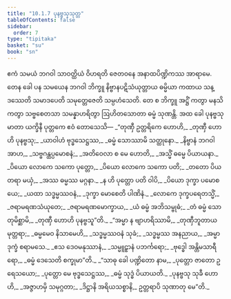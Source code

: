 ```yaml
---
title: "10.1.7 ပုနဗ္ဗသုသုတ္တ"
tableOfContents: false
sidebar:
  order: 7
type: "tipitaka"
basket: "su"
book: "sn"
---
```



<DynamicBreadcrumb />

<Division number="241" book="sn" e="ch" v="18" p="315">

<Paragraph number="1482" book="sn">
ဧကံ သမယံ ဘဂဝါ သာဝတ္ထိယံ ဝိဟရတိ ဇေတဝနေ အနာထပိဏ္ဍိကဿ အာရာမေ. တေန ခေါ ပန သမယေန ဘဂဝါ ဘိက္ခူ နိဗ္ဗာနပဋိသံယုတ္တာယ ဓမ္မိယာ ကထာယ သန္ဒဿေတိ သမာဒပေတိ သမုတ္တေဇေတိ သမ္ပဟံသေတိ. တေ စ ဘိက္ခူ အဋ္ဌိံ ကတွာ မနသိ ကတွာ သဗ္ဗစေတသာ သမန္နာဟရိတွာ ဩဟိတသောတာ ဓမ္မံ သုဏန္တိ. အထ ခေါ ပုနဗ္ဗသုမာတာ ယက္ခိနီ ပုတ္တကေ ဧဝံ တောသေသိ—
</Paragraph>

<Paragraph number="1483" type="verses" book="sn">
_“တုဏှီ ဥတ္တရိကေ ဟောဟိ,_  
_တုဏှီ ဟောဟိ ပုနဗ္ဗသု;_  
_ယာဝါဟံ ဗုဒ္ဓသေဋ္ဌဿ,_  
_ဓမ္မံ သောဿာမိ သတ္ထုနော._  

</Paragraph>

<Paragraph number="1484" type="verses" book="sn">
_နိဗ္ဗာနံ ဘဂဝါ အာဟ,_  
_သဗ္ဗဂန္ထပ္ပမောစနံ;_  
_အတိဝေလာ စ မေ ဟောတိ,_  
_အသ္မိံ ဓမ္မေ ပိယာယနာ._  

</Paragraph>

<Paragraph number="1485" type="verses" book="sn">
_ပိယော လောကေ သကော ပုတ္တော,_  
_ပိယော လောကေ သကော ပတိ;_  
_တတော ပိယတရာ မယှံ,_  
_အဿ ဓမ္မဿ မဂ္ဂနာ._  

</Paragraph>

<Paragraph number="1486" type="verses" book="sn">
_န ဟိ ပုတ္တော ပတိ ဝါပိ,_  
_ပိယော ဒုက္ခာ ပမောစယေ;_  
_ယထာ သဒ္ဓမ္မဿဝနံ,_  
_ဒုက္ခာ မောစေတိ ပါဏိနံ._  

</Paragraph>

<Paragraph number="1487" type="verses" book="sn">
_လောကေ ဒုက္ခပရေတသ္မိံ,_  
_ဇရာမရဏသံယုတေ;_  
_ဇရာမရဏမောက္ခာယ,_  
_ယံ ဓမ္မံ အဘိသမ္ဗုဓံ;_  
_တံ ဓမ္မံ သောတုမိစ္ဆာမိ,_  
_တုဏှီ ဟောဟိ ပုနဗ္ဗသူ”တိ._  

</Paragraph>

<Paragraph number="1488" type="verses" book="sn">
_“အမ္မာ န ဗျာဟရိဿာမိ,_  
_တုဏှီဘူတာယမုတ္တရာ;_  
_ဓမ္မမေဝ နိသာမေဟိ,_  
_သဒ္ဓမ္မဿဝနံ သုခံ;_  
_သဒ္ဓမ္မဿ အနညာယ,_  
_အမ္မာ ဒုက္ခံ စရာမသေ._  

</Paragraph>

<Paragraph number="1489" type="verses" book="sn">
_ဧသ ဒေဝမနုဿာနံ,_  
_သမ္မူဠှာနံ ပဘင်္ကရော;_  
_ဗုဒ္ဓေါ အန္တိမသာရီရော,_  
_ဓမ္မံ ဒေသေတိ စက္ခုမာ”တိ._  

</Paragraph>

<Paragraph number="1490" type="verses" book="sn">
_“သာဓု ခေါ ပဏ္ဍိတော နာမ,_  
_ပုတ္တော ဇာတော ဥရေသယော;_  
_ပုတ္တော မေ ဗုဒ္ဓသေဋ္ဌဿ,_  
_ဓမ္မံ သုဒ္ဓံ ပိယာယတိ._  

</Paragraph>

<Paragraph number="1491" type="verses" book="sn">
_ပုနဗ္ဗသု သုခီ ဟောဟိ,_  
_အဇ္ဇာဟမှိ သမုဂ္ဂတာ;_  
_ဒိဋ္ဌာနိ အရိယသစ္စာနိ,_  
ဥတ္တရာပိ သုဏာတု မေ”တိ._
</Paragraph>
</Division>